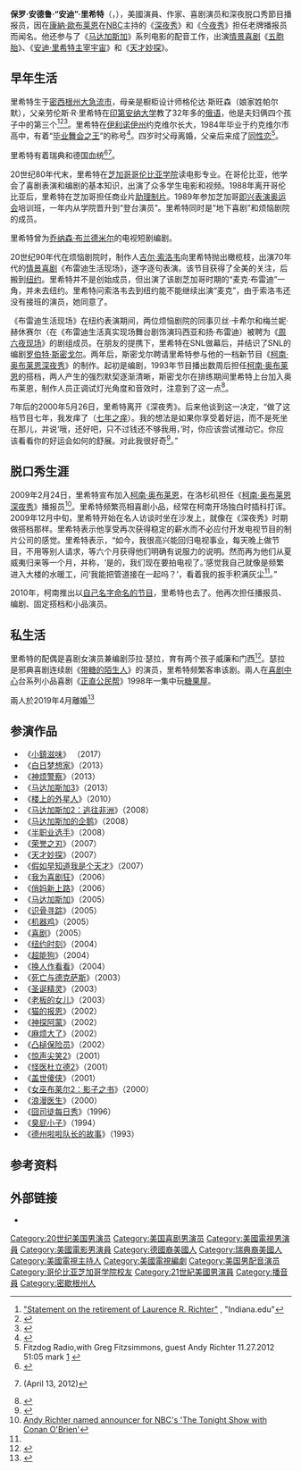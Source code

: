 {{NoteTA
|G1=Show
|G2=Movie
|G3=地名
|1=zh-cn:楼上的外星人;zh-hk:炸爆屋頂外星人;zh-tw:樓上有鬼;
|2=zh-cn:半职业选手;zh-tw:灌篮大帝;
|3=zh-cn:荣誉之刃;zh-hk:一代滑冰男;zh-tw:冰刃雙人組;
}}
{{Infobox comedian
| name                 = 安迪·里希特<br/>Andy Richter
| image                = Chewbacchus15 Pope Andy 1.jpg
| image_size           = 200px
| alt                  = 
| caption              = 安迪·里希特在2015年[[新奥尔良嘉年华|新奥尔良嘉年华]]星际狂欢节扮演“教皇”.
| pseudonym            = 
| birth_name           = 保罗·安德鲁·里希特
| birth_date           = {{birth date and age|1966|10|28}}
| birth_place          = {{nowrap|{{USA}}[[密歇根州|密歇根州]][[大急流市|大急流市]]}}
| death_date           = 
| death_place          = 
| medium               = 電視、電影
| nationality          = 
| active               = 1988年–至今
| genre                = 
| subject              = 
| influences           = 
| influenced           = 
| spouse               = [[莎拉·瑟拉|莎拉·瑟拉]] (1994年–2019)
| notable_work         = 《[[柯南·奥布莱恩深夜秀|柯南·奥布莱恩深夜秀]]》<br>《[[柯南·奥布莱恩今夜秀|柯南·奥布莱恩今夜秀]]》<br>《[[柯南秀|柯南秀]]》
| signature            = 
| website              = 
| footnotes            = 
| current_members      = 
| past_members         = 
| module               = 
}}

'''保罗·安德鲁·“安迪”·里希特'''（{{lang-en|Paul Andrew "Andy" Richter}}，{{bd|1966年|10月28日||}}），美國演員、作家、喜剧演员和深夜脱口秀節目播报员，因在[[柯南·奥布莱恩|康納·歐布莱恩]]在[[NBC|NBC]]主持的《[[柯南·奥布莱恩深夜秀|深夜秀]]》和《[[柯南·奥布莱恩今夜秀|今夜秀]]》担任老牌播报员而闻名。他还参与了《[[马达加斯加_(2005年电影)|马达加斯加]]》系列电影的配音工作，出演[[情景喜剧|情景喜剧]]《[[五胞胎_(美國電視劇)|五胞胎]]》、《[[安迪·里希特主宰宇宙|安迪·里希特主宰宇宙]]》和《[[天才妙探|天才妙探]]》。

== 早年生活 ==

里希特生于[[密西根州|密西根州]][[大急流市|大急流市]]，母亲是橱柜设计师格伦达·斯旺森（娘家姓帕尔默），父亲劳伦斯·R·里希特在[[印第安纳大学|印第安纳大学]]教了32年多的[[俄语|俄语]]，他是夫妇俩四个孩子中的第三个<ref>[http://www.indiana.edu/~deanfac/bios/2007/Richter07.pdf "Statement on the retirement of Laurence R. Richter"] {{Wayback|url=http://www.indiana.edu/~deanfac/bios/2007/Richter07.pdf |date=20160304090518 }}, "Indiana.edu"</ref><ref>{{Cite web |url=http://www.filmreference.com/film/25/Andy-Richter.html |title=Andy Richter Biography (1966-)<!-- Bot generated title --> |access-date=2015-03-07 |archive-date=2018-07-04 |archive-url=https://web.archive.org/web/20180704093529/http://www.filmreference.com/film/25/Andy-Richter.html |dead-url=no }}</ref><ref>{{Cite news|last=Dietrich|first=Matthew|title=Life as a Late-Night Sidekick|pages=|publisher=State Journal Register|date=September 17, 1998|url=http://www.afn.org/~ejw/andy/andy-sjr.html|accessdate=October 12, 2010|archive-url=https://web.archive.org/web/20120305224224/http://www.afn.org/~ejw/andy/andy-sjr.html|archive-date=2012-03-05|dead-url=yes}}</ref>。里希特在[[伊利诺伊州|伊利诺伊州]]约克维尔长大，1984年毕业于约克维尔市高中，有着“[[毕业舞会|毕业舞会之王]]”的称号<ref>{{cite news | url=http://www.allmovie.com/artist/andy-richter-291658/bio | work=All Movie Guide | title=Andy Richter > Biography | accessdate=2015-03-07 | archive-date=2010-01-25 | archive-url=https://web.archive.org/web/20100125161501/http://allmovie.com/artist/andy-richter-291658/bio | dead-url=no }}</ref>。四岁时父母离婚，父亲后来成了[[同性恋|同性恋]]<ref>Fitzdog Radio,with Greg Fitzsimmons, guest Andy Richter 11.27.2012 51:05 mark [https://itunes.apple.com/de/podcast/fitzdog-radio/id327207852] {{Wayback|url=https://itunes.apple.com/de/podcast/fitzdog-radio/id327207852 |date=20180704141624 }}</ref>。

里希特有着瑞典和德国血统<ref>{{YouTube|12Nx6q3TXXw}}</ref><ref>{{YouTube|59ohqFBpnRg|Richter on Conan}} (April 13, 2012)</ref>。

20世纪80年代末，里希特在[[芝加哥哥伦比亚学院|芝加哥哥伦比亚学院]]读电影专业。在哥伦比亚，他学会了喜剧表演和编剧的基本知识，出演了众多学生电影和视频。1988年离开哥伦比亚后，里希特在芝加哥担任商业片[[助理制片|助理制片]]。1989年参加芝加哥[[即兴表演奥运会|即兴表演奥运会]]培训班，一年内从学院晋升到“登台演员”。里希特同时是“地下喜剧”和烦恼剧院的成员。

里希特曾为[[乔纳森·布兰德米尔|乔纳森·布兰德米尔]]的电视短剧编剧。

20世纪90年代在烦恼剧院时，制作人[[吉尔·索洛韦|吉尔·索洛韦]]向里希特抛出橄榄枝，出演70年代的[[情景喜剧|情景喜剧]]《布雷迪生活现场》，逐字逐句表演。该节目获得了全美的关注，后搬到[[纽约|纽约]]。里希特并不是创始成员，但出演了该剧芝加哥时期的“麦克·布雷迪”一角，并未去纽约。里希特问索洛韦去到纽约能不能继续出演“麦克”，由于索洛韦还没有接班的演员，她同意了。

《布雷迪生活现场》在纽约表演期间，两位烦恼剧院的同事贝丝·卡希尔和梅兰妮·赫休赛尔（在《布雷迪生活真实现场舞台剧饰演玛西亚和扬·布雷迪）被聘为《[[周六夜现场|周六夜现场]]》的剧组成员。在朋友的提携下，里希特在SNL做幕后，并结识了SNL的编剧[[罗伯特·斯密戈尔|罗伯特·斯密戈尔]]。两年后，斯密戈尔聘请里希特参与他的一档新节目《[[柯南·奥布莱恩深夜秀|柯南·奥布莱恩深夜秀]]》的制作。起初是编剧，1993年节目播出数周后担任[[柯南·奥布莱恩|柯南·奥布莱恩]]的搭档，两人产生的强烈默契逐渐清晰，斯密戈尔在排练期间里希特上台加入奥布莱恩，制作人员正调试灯光角度和音效时，注意到了这一点<ref>{{cite web|url=http://traffic.libsyn.com/girlonguy/Richter_mxd_1-2.mp3|title=Girl on Guy with Aisha Tyler 31 with Andy Richter|author=Aisha Tyler|date=January 23, 2012|accessdate=February 4, 2012}}</ref>。

7年后的2000年5月26日，里希特离开《深夜秀》。后来他谈到这一决定，“做了这档节目七年，我发痒了（[[七年之痒|七年之痒]]）。我的想法是如果你享受着好运，而不是死坐在那儿，并说‘哦，还好吧，只不过钱还不够我用，’时，你应该尝试推动它。你应该看看你的好运会如何的舒展。对此我很好奇<ref name="LAT0531">{{Cite news |last=Sicha |first=Choire |date=May 31, 2009 |title=Andy Richter: 'I got itchy' |work=The Los Angeles Times |url=http://articles.latimes.com/2009/may/31/entertainment/ca-conversation31 |accessdate=June 2, 2009 |archive-date=2012-10-24 |archive-url=https://web.archive.org/web/20121024020541/http://articles.latimes.com/2009/may/31/entertainment/ca-conversation31 |dead-url=no }}</ref>。”

== 脱口秀生涯 ==
2009年2月24日，里希特宣布加入[[柯南·奥布莱恩|柯南·奥布莱恩]]，在洛杉矶担任《[[柯南·奥布莱恩深夜秀|柯南·奥布莱恩深夜秀]]》播报员<ref name="announcer">[http://www.nbcumv.com/entertainment/release_detail.nbc/entertainment-20090224000000-andyrichternameda.html Andy Richter named announcer for NBC's 'The Tonight Show with Conan O'Brien']{{dead link|date=May 2010}}</ref>。里希特频繁亮相喜剧小品，经常在柯南开场独白时插科打诨。2009年12月中旬，里希特开始在名人访谈时坐在沙发上，就像在《深夜秀》时期做搭档那样。里希特表示他享受再次获得稳定的薪水而不必应付开发电视节目的制片公司的感觉。里希特表示，“如今，我很高兴能回归电视事业，每天晚上做节目，不用等别人请求，等六个月获得他们明确有说服力的说明。然而再为他们从夏威夷归来等一个月，并称，‘是的，我们现在要拍电视了。’感觉我自己就像是频繁进入大楼的水暖工，问‘我能把管道接在一起吗？’，看着我的扳手积满灰尘<ref name="LAT0531" />。”

2010年，柯南推出以[[柯南秀|自己名字命名的节目]]，里希特也去了。他再次担任播报员、编剧、固定搭档和小品演员。

== 私生活 ==
里希特的配偶是喜剧女演员兼编剧莎拉·瑟拉，育有两个孩子威廉和门西<ref name=LarryKing-Interview-2014>{{cite news|last1=King|first1=Larry|title=Andy Richter|url=http://www.ora.tv/larrykingnow/andy-richter-0_64eans85wbrl|accessdate=6 December 2014|work=[[Larry_King_Now|Larry King Now]]|date=19 November 2014|format=Video interview|archive-date=2015-07-12|archive-url=https://web.archive.org/web/20150712132929/http://www.ora.tv/larrykingnow/andy-richter-0_64eans85wbrl|dead-url=no}}</ref>。瑟拉是邪典喜剧连续剧《[[带糖的陌生人|带糖的陌生人]]》的演员，里希特频繁客串该剧。兩人在[[喜剧中心|喜剧中心]]台系列小品喜剧《[[正直公民帮|正直公民帮]]》1998年一集中玩[[糖果屋|糖果屋]]。

兩人於2019年4月離婚<ref>{{Cite web|title=Twitter|url=https://mobile.twitter.com/AndyRichter/status/1117166968757350400|accessdate=2020-08-11|work=mobile.twitter.com|archive-date=2020-11-07|archive-url=https://web.archive.org/web/20201107234134/https://mobile.twitter.com/AndyRichter/status/1117166968757350400|dead-url=no}}</ref>

== 参演作品 ==
*《[[小鎮滋味|小鎮滋味]]》 （2017）
*《[[白日梦想家|白日梦想家]]》（2013）
*《[[神烦警察|神烦警察]]》（2013）
*《[[马达加斯加3|马达加斯加3]]》（2013）
*《[[楼上的外星人|楼上的外星人]]》（2010）
*《[[马达加斯加2：逃往非洲|马达加斯加2：逃往非洲]]》（2008）
*《[[马达加斯加的企鹅|马达加斯加的企鹅]]》（2008）
*《[[半职业选手|半职业选手]]》（2008）
*《[[荣誉之刃|荣誉之刃]]》（2007）
*《[[天才妙探|天才妙探]]》（2007）
*《[[假如早知道我是个天才|假如早知道我是个天才]]》（2007）
*《[[我为喜剧狂|我为喜剧狂]]》（2006）
*《[[俏妈新上路|俏妈新上路]]》（2006）
*《[[马达加斯加|马达加斯加]]》（2005）
*《[[识骨寻踪|识骨寻踪]]》（2005）
*《[[机器鸡|机器鸡]]》（2005）
*《[[喜剧_(电影)|喜剧]]》（2005）
*《[[纽约时刻|纽约时刻]]》（2004）
*《[[超能狗|超能狗]]》（2004）
*《[[换人作看看|换人作看看]]》（2004）
*《[[死亡与德克萨斯|死亡与德克萨斯]]》（2003）
*《[[圣诞精灵|圣诞精灵]]》（2003）
*《[[老板的女儿|老板的女儿]]》（2003）
*《[[猫的报恩|猫的报恩]]》（2002）
*《[[神探阿蒙|神探阿蒙]]》（2002）
*《[[麻烦大了|麻烦大了]]》（2002）
*《[[凸槌保险员|凸槌保险员]]》（2002）
*《[[惊声尖笑2|惊声尖笑2]]》（2001）
*《[[怪医杜立德2|怪医杜立德2]]》（2001）
*《[[盖世傻侠|盖世傻侠]]》（2001）
*《[[女巫布莱尔2：影子之书|女巫布莱尔2：影子之书]]》（2000）
*《[[浪漫医生|浪漫医生]]》（2000）
*《[[囧司徒每日秀|囧司徒每日秀]]》（1996）
*《[[臭屁小子|臭屁小子]]》（1994）
*《[[德州啦啦队长的故事|德州啦啦队长的故事]]》（1993）

== 参考资料 ==
{{reflist|2}}

== 外部链接 ==
{{commons|Andy Richter}}
* {{IMDb name|725200}}

{{Authority control}}

{{DEFAULTSORT:Richter, Andy}}
[[Category:20世纪美国男演员|Category:20世纪美国男演员]]
[[Category:美国喜剧男演员|Category:美国喜剧男演员]]
[[Category:美國電視男演員|Category:美國電視男演員]]
[[Category:美國電影男演員|Category:美國電影男演員]]
[[Category:德國裔美國人|Category:德國裔美國人]]
[[Category:瑞典裔美國人|Category:瑞典裔美國人]]
[[Category:美國電視主持人|Category:美國電視主持人]]
[[Category:美國電視編劇|Category:美國電視編劇]]
[[Category:美国男配音演员|Category:美国男配音演员]]
[[Category:哥伦比亚芝加哥学院校友|Category:哥伦比亚芝加哥学院校友]]
[[Category:21世紀美國男演員|Category:21世紀美國男演員]]
[[Category:播音員|Category:播音員]]
[[Category:密歇根州人|Category:密歇根州人]]